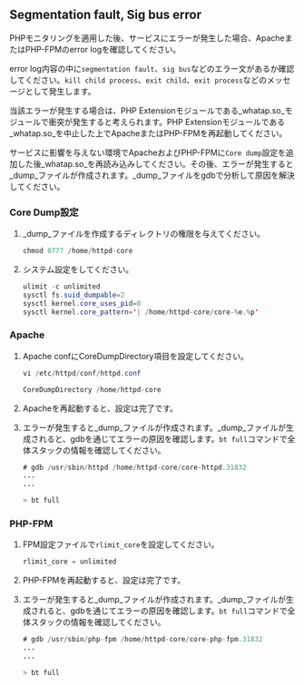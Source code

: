 ## Segmentation fault, Sig bus error

<!-- 표기 스타일 확인 -->

PHPモニタリングを適用した後、サービスにエラーが発生した場合、ApacheまたはPHP-FPMのerror logを確認してください。

error log内容の中に`segmentation fault`、`sig bus`などのエラー文があるか確認してください。`kill child process`、`exit child`、`exit process`などのメッセージとして発生します。 

当該エラーが発生する場合は、PHP Extensionモジュールである_whatap.so_モジュールで衝突が発生すると考えられます。PHP Extensionモジュールである_whatap.so_を中止した上でApacheまたはPHP-FPMを再起動してください。

サービスに影響を与えない環境でApacheおよびPHP-FPMに`Core dump`設定を追加した後_whatap.so_を再読み込みしてください。その後、エラーが発生すると_dump_ファイルが作成されます。_dump_ファイルをgdbで分析して原因を解決してください。 

### Core Dump設定

1.  _dump_ファイルを作成するディレクトリの権限を与えてください。

    ```java
    chmod 0777 /home/httpd-core
    ```

2.  システム設定をしてください。

    ```java
    ulimit -c unlimited
    sysctl fs.suid_dumpable=2
    sysctl kernel.core_uses_pid=0
    sysctl kernel.core_pattern='| /home/httpd-core/core-%e.%p'
    ```

### Apache

1.  Apache confにCoreDumpDirectory項目を設定してください。 

    ```java
    vi /etc/httpd/conf/httpd.conf

    CoreDumpDirectory /home/httpd-core
    ```

2.  Apacheを再起動すると、設定は完了です。 

3.  エラーが発生すると_dump_ファイルが作成されます。_dump_ファイルが生成されると、gdbを通じてエラーの原因を確認します。`bt full`コマンドで全体スタックの情報を確認してください。

    ```java
    # gdb /usr/sbin/httpd /home/httpd-core/core-httpd.31832
    ...
    ...

    > bt full
    ```

### PHP-FPM

1.  FPM設定ファイルで`rlimit_core`を設定してください。 

    ```java
    rlimit_core = unlimited
    ```

2.  PHP-FPMを再起動すると、設定は完了です。 

3.  エラーが発生すると_dump_ファイルが作成されます。_dump_ファイルが生成されると、gdbを通じてエラーの原因を確認します。`bt full`コマンドで全体スタックの情報を確認してください。

    ```java
    # gdb /usr/sbin/php-fpm /home/httpd-core/core-php-fpm.31832
    ...
    ...

    > bt full
    ```
